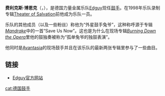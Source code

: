 {{BLP unsourced|time=2020-03-02T01:45:49+00:00}}
{{藝人
| Name            = 费利克斯·博恩克
| Img             = FelixBohnke.jpg
| Img_capt        = Felix after Avantasia show in 2010
| Background      = 演奏者
| Birth_name      = Felix Bohnke
| Alias           = 
| Born            = {{Birth date and age|1974|9|2}}
| 出生地點          = {{GER}}
| Died            = 
| Instrument      = [[爵士鼓|爵士鼓]]
| Occupation      = [[音乐家|音乐家]]
| Years_active    = 1998年至今
| Label           = 
| Associated_acts = [[Edguy|Edguy]]，[[Avantasia|Avantasia]]
| URL             = {{url|felixbohnke.de/}}
}}

'''费利克斯·博恩克'''（{{lang-de|'''Felix Bohnke'''}}，{{bd|1974年|9月2日|}}），是德国力量金属乐队[[Edguy|Edguy]]现任[[鼓手|鼓手]]。在1998年乐队录制专辑[[Theater_of_Salvation|Theater of Salvation]]前他成为乐队一员。

乐队的其他成员（以及一些粉丝）称他为“外星鼓手兔爷”，这种称呼源于专辑''[[Mandrake_(album)|Mandrake]]''中的一首“Save Us Now”。这也是为什么在现场专辑''[[Burning_Down_the_Opera|Burning Down the Opera]]''里他的鼓独奏被称为“孤单兔爷的独鼓表演”。

他同时是[[Avantasia|Avantasia]]的现场鼓手并且在该乐队的最新两张专辑里参与了一些曲目。

==链接==
* [http://www.edguy.net/ Edguy官方网站] {{Wayback|url=http://www.edguy.net/ |date=20160917205408 }}

{{normdaten}}
{{DEFAULTSORT:Bohnke, Felix}}
[[cat:德国鼓手|cat:德国鼓手]]
{{germany-bio-stub}}